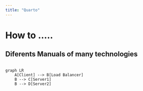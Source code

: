 ```yaml
---
title: "Quarto"
---
```



# How to .....
## Diferents Manuals of many technologies


```mermaid

graph LR
    A[Client] --> B[Load Balancer]
    B --> C[Server1]
    B --> D[Server2]

```
